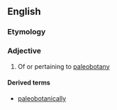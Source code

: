 ==English==

===Etymology===
{{prefix|en|paleo|botanical}}

===Adjective===
{{en-adj|-}}

# Of or pertaining to [[paleobotany]]

====Derived terms====
* [[paleobotanically]]